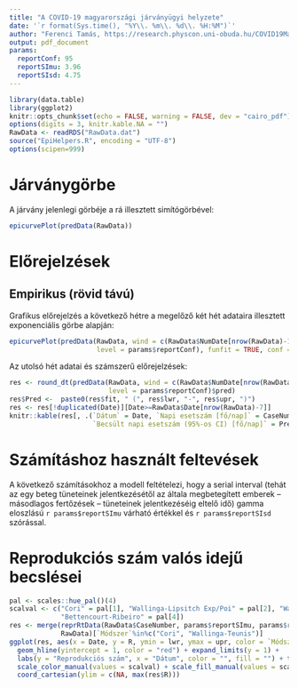 ```yaml
---
title: "A COVID-19 magyarországi járványügyi helyzete"
date: '`r format(Sys.time(), "%Y\\. %m\\. %d\\. %H:%M")`'
author: "Ferenci Tamás, https://research.physcon.uni-obuda.hu/COVID19MagyarEpi/"
output: pdf_document
params:
  reportConf: 95
  reportSImu: 3.96
  reportSIsd: 4.75
---
```


```r
library(data.table)
library(ggplot2)
knitr::opts_chunk$set(echo = FALSE, warning = FALSE, dev = "cairo_pdf")
options(digits = 3, knitr.kable.NA = "")
RawData <- readRDS("RawData.dat")
source("EpiHelpers.R", encoding = "UTF-8")
options(scipen=999)
```

# Járványgörbe

A járvány jelenlegi görbéje a rá illesztett simítógörbével:

```r
epicurvePlot(predData(RawData))
```

# Előrejelzések

## Empirikus (rövid távú)

Grafikus előrejelzés a következő hétre a megelőző két hét adataira illesztett exponenciális görbe alapján:

```r
epicurvePlot(predData(RawData, wind = c(RawData$NumDate[nrow(RawData)-14], tail(RawData$NumDate,1)), projper = 7,
                      level = params$reportConf), funfit = TRUE, conf = params$reportConf)
```

Az utolsó hét adatai és számszerű előrejelzések:

```r
res <- round_dt(predData(RawData, wind = c(RawData$NumDate[nrow(RawData)-14], tail(RawData$NumDate,1)), projper = 7,
                         level = params$reportConf)$pred)
res$Pred <-  paste0(res$fit, " (", res$lwr, "-", res$upr, ")")
res <- res[!duplicated(Date)][Date>=RawData$Date[nrow(RawData)-7]]
knitr::kable(res[, .(`Dátum` = Date, `Napi esetszám [fő/nap]` = CaseNumber,
                     `Becsült napi esetszám (95%-os CI) [fő/nap]` = Pred)])
```

# Számításhoz használt feltevések

A következő számításokhoz a modell feltételezi, hogy a serial interval (tehát az egy beteg tüneteinek jelentkezésétől az általa megbetegített emberek -- másodlagos fertőzések -- tüneteinek jelentkezéséig eltelő idő) gamma eloszlású `r params$reportSImu` várható értékkel és `r params$reportSIsd` szórással.

# Reprodukciós szám valós idejű becslései

```r
pal <- scales::hue_pal()(4)
scalval <- c("Cori" = pal[1], "Wallinga-Lipsitch Exp/Poi" = pal[2], "Wallinga-Teunis" = pal[3],
             "Bettencourt-Ribeiro" = pal[4])
res <- merge(reprRtData(RawData$CaseNumber, params$reportSImu, params$reportSIsd),
             RawData)[`Módszer`%in%c("Cori", "Wallinga-Teunis")]
ggplot(res, aes(x = Date, y = R, ymin = lwr, ymax = upr, color = `Módszer`, fill = `Módszer`)) + geom_line() +
  geom_hline(yintercept = 1, color = "red") + expand_limits(y = 1) +
  labs(y = "Reprodukciós szám", x = "Dátum", color = "", fill = "") + theme(legend.position = "bottom") +
  scale_color_manual(values = scalval) + scale_fill_manual(values = scalval) + geom_ribbon(alpha = 0.2) +
  coord_cartesian(ylim = c(NA, max(res$R)))
```